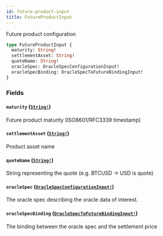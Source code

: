 ```yaml
---
id: future-product-input
title: FutureProductInput
---
```


Future product configuration

```graphql
type FutureProductInput {
  maturity: String!
  settlementAsset: String!
  quoteName: String!
  oracleSpec: OracleSpecConfigurationInput!
  oracleSpecBinding: OracleSpecToFutureBindingInput!
}
```

### Fields

#### `maturity` ([`String!`](/docs/graphql/scalars/string))

Future product maturity (ISO8601/RFC3339 timestamp)

#### `settlementAsset` ([`String!`](/docs/graphql/scalars/string))

Product asset name

#### `quoteName` ([`String!`](/docs/graphql/scalars/string))

String representing the quote (e.g. BTCUSD -> USD is quote)

#### `oracleSpec` ([`OracleSpecConfigurationInput!`](/docs/graphql/inputs/oracle-spec-configuration-input))

The oracle spec describing the oracle data of interest.

#### `oracleSpecBinding` ([`OracleSpecToFutureBindingInput!`](/docs/graphql/inputs/oracle-spec-to-future-binding-input))

The binding between the oracle spec and the settlement price
